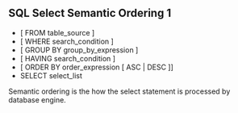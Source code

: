 ## SQL Select Semantic Ordering 1


- [ FROM table_source ] 
- [ WHERE search_condition ]
- [ GROUP BY group_by_expression ]
- [ HAVING search_condition ]
- [ ORDER BY order_expression [ ASC | DESC ]]
- SELECT select_list 

Semantic ordering is the how the select statement is processed by database engine.
